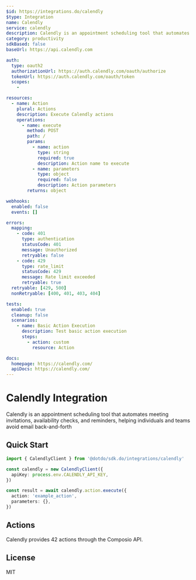 ```yaml
---
$id: https://integrations.do/calendly
$type: Integration
name: Calendly
service: calendly
description: Calendly is an appointment scheduling tool that automates meeting invitations, availability checks, and reminders, helping individuals and teams avoid email back-and-forth
category: productivity
sdkBased: false
baseUrl: https://api.calendly.com

auth:
  type: oauth2
  authorizationUrl: https://auth.calendly.com/oauth/authorize
  tokenUrl: https://auth.calendly.com/oauth/token
  scopes:
    -

resources:
  - name: Action
    plural: Actions
    description: Execute Calendly actions
    operations:
      - name: execute
        method: POST
        path: /
        params:
          - name: action
            type: string
            required: true
            description: Action name to execute
          - name: parameters
            type: object
            required: false
            description: Action parameters
        returns: object

webhooks:
  enabled: false
  events: []

errors:
  mapping:
    - code: 401
      type: authentication
      statusCode: 401
      message: Unauthorized
      retryable: false
    - code: 429
      type: rate_limit
      statusCode: 429
      message: Rate limit exceeded
      retryable: true
  retryable: [429, 500]
  nonRetryable: [400, 401, 403, 404]

tests:
  enabled: true
  cleanup: false
  scenarios:
    - name: Basic Action Execution
      description: Test basic action execution
      steps:
        - action: custom
          resource: Action

docs:
  homepage: https://calendly.com/
  apiDocs: https://calendly.com/
---
```


# Calendly Integration

Calendly is an appointment scheduling tool that automates meeting invitations, availability checks, and reminders, helping individuals and teams avoid email back-and-forth

## Quick Start

```typescript
import { CalendlyClient } from '@dotdo/sdk.do/integrations/calendly'

const calendly = new CalendlyClient({
  apiKey: process.env.CALENDLY_API_KEY,
})

const result = await calendly.action.execute({
  action: 'example_action',
  parameters: {},
})
```

## Actions

Calendly provides 42 actions through the Composio API.

## License

MIT
